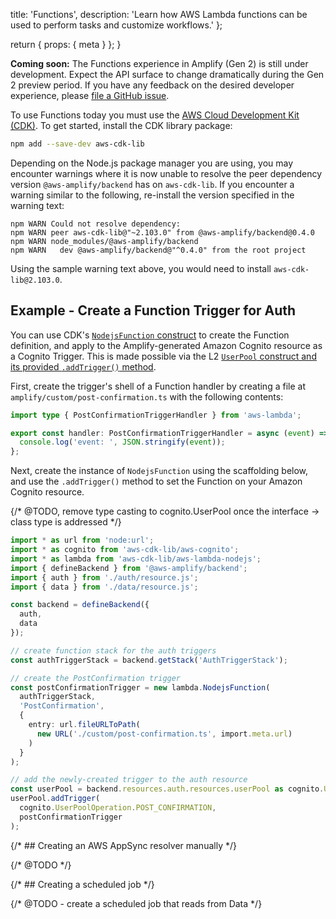  title: 'Functions',
  description:
    'Learn how AWS Lambda functions can be used to perform tasks and customize workflows.'
};

  return {
    props: {
      meta
    }
  };
}

<Callout info>

**Coming soon:** The Functions experience in Amplify (Gen 2) is still under development. Expect the API surface to change dramatically during the Gen 2 preview period. If you have any feedback on the desired developer experience, please [file a GitHub issue](https://github.com/aws-amplify/amplify-backend).

</Callout>

To use Functions today you must use the [AWS Cloud Development Kit (CDK)](https://docs.aws.amazon.com/cdk/). To get started, install the CDK library package:

```bash
npm add --save-dev aws-cdk-lib
```

<Callout warning>

Depending on the Node.js package manager you are using, you may encounter warnings where it is now unable to resolve the peer dependency version `@aws-amplify/backend` has on `aws-cdk-lib`. If you encounter a warning similar to the following, re-install the version specified in the warning text:

```
npm WARN Could not resolve dependency:
npm WARN peer aws-cdk-lib@"~2.103.0" from @aws-amplify/backend@0.4.0
npm WARN node_modules/@aws-amplify/backend
npm WARN   dev @aws-amplify/backend@"^0.4.0" from the root project
```

Using the sample warning text above, you would need to install `aws-cdk-lib@2.103.0`.

</Callout>

## Example - Create a Function Trigger for Auth

You can use CDK's [`NodejsFunction` construct](https://docs.aws.amazon.com/cdk/api/v2/docs/aws-cdk-lib.aws_lambda_nodejs.NodejsFunction.html) to create the Function definition, and apply to the Amplify-generated Amazon Cognito resource as a Cognito Trigger. This is made possible via the L2 [`UserPool` construct and its provided `.addTrigger()` method](https://docs.aws.amazon.com/cdk/api/v2/docs/aws-cdk-lib.aws_cognito.UserPool.html#addwbrtriggeroperation-fn).

First, create the trigger's shell of a Function handler by creating a file at `amplify/custom/post-confirmation.ts` with the following contents:

```ts title="amplify/custom/post-confirmation.ts"
import type { PostConfirmationTriggerHandler } from 'aws-lambda';

export const handler: PostConfirmationTriggerHandler = async (event) => {
  console.log('event: ', JSON.stringify(event));
};
```

Next, create the instance of `NodejsFunction` using the scaffolding below, and use the `.addTrigger()` method to set the Function on your Amazon Cognito resource.

{/* @TODO, remove type casting to cognito.UserPool once the interface -> class type is addressed */}

```ts title="amplify/backend.ts"
import * as url from 'node:url';
import * as cognito from 'aws-cdk-lib/aws-cognito';
import * as lambda from 'aws-cdk-lib/aws-lambda-nodejs';
import { defineBackend } from '@aws-amplify/backend';
import { auth } from './auth/resource.js';
import { data } from './data/resource.js';

const backend = defineBackend({
  auth,
  data
});

// create function stack for the auth triggers
const authTriggerStack = backend.getStack('AuthTriggerStack');

// create the PostConfirmation trigger
const postConfirmationTrigger = new lambda.NodejsFunction(
  authTriggerStack,
  'PostConfirmation',
  {
    entry: url.fileURLToPath(
      new URL('./custom/post-confirmation.ts', import.meta.url)
    )
  }
);

// add the newly-created trigger to the auth resource
const userPool = backend.resources.auth.resources.userPool as cognito.UserPool;
userPool.addTrigger(
  cognito.UserPoolOperation.POST_CONFIRMATION,
  postConfirmationTrigger
);
```

{/* ## Creating an AWS AppSync resolver manually */}

{/* @TODO */}

{/* ## Creating a scheduled job */}

{/* @TODO - create a scheduled job that reads from Data */}
